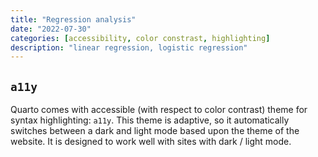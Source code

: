 ```yaml
---
title: "Regression analysis"
date: "2022-07-30"
categories: [accessibility, color constrast, highlighting]
description: "linear regression, logistic regression"
---
```


## `a11y`

Quarto comes with accessible (with respect to color contrast) theme for syntax highlighting: `a11y`.
This theme is adaptive, so it automatically switches between a dark and light mode based upon the theme of the website.
It is designed to work well with sites with dark / light mode.
